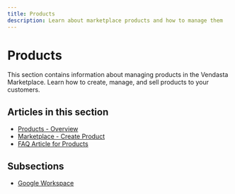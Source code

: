 ```yaml
---
title: Products
description: Learn about marketplace products and how to manage them
---
```


# Products

This section contains information about managing products in the Vendasta Marketplace. Learn how to create, manage, and sell products to your customers.

## Articles in this section

- [Products - Overview](/docs/marketplace/products/products-overview)
- [Marketplace - Create Product](/docs/marketplace/products/marketplace-create-product)
- [FAQ Article for Products](/docs/marketplace/products/marketplace-products)

## Subsections

- [Google Workspace](/docs/marketplace/products/google-workspace)